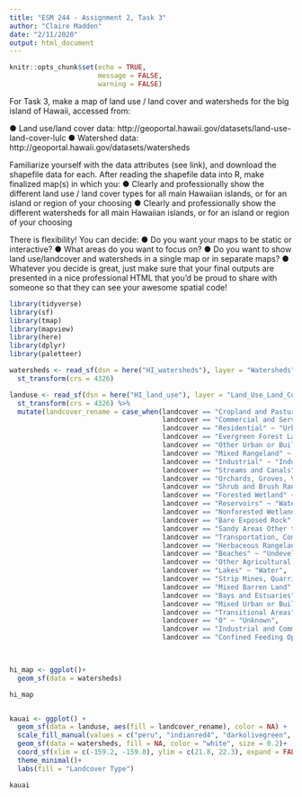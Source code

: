 ```yaml
---
title: "ESM 244 - Assignment 2, Task 3"
author: "Claire Madden"
date: "2/11/2020"
output: html_document
---
```


```r
knitr::opts_chunk$set(echo = TRUE,
                      message = FALSE,
                      warning = FALSE)
```
For Task 3, make a map of land use / land cover and watersheds for the big island of Hawaii, accessed from: 

●	Land use/land cover data: http://geoportal.hawaii.gov/datasets/land-use-land-cover-lulc
●	Watershed data: http://geoportal.hawaii.gov/datasets/watersheds

Familiarize yourself with the data attributes (see link), and download the shapefile data for each. After reading the shapefile data into R, make finalized map(s) in which you: 
●	Clearly and professionally show the different land use / land cover types for all main Hawaiian islands, or for an island or region of your choosing
●	Clearly and professionally show the different watersheds for all main Hawaiian islands, or for an island or region of your choosing

There is flexibility! You can decide: 
●	Do you want your maps to be static or interactive?
●	What areas do you want to focus on? 
●	Do you want to show land use/landcover and watersheds in a single map or in separate maps? 
●	Whatever you decide is great, just make sure that your final outputs are presented in a nice professional HTML that you’d be proud to share with someone so that they can see your awesome spatial code! 



```r
library(tidyverse)
library(sf)
library(tmap)
library(mapview)
library(here)
library(dplyr)
library(paletteer)

watersheds <- read_sf(dsn = here("HI_watersheds"), layer = "Watersheds") %>% 
  st_transform(crs = 4326)

landuse <- read_sf(dsn = here("HI_land_use"), layer = "Land_Use_Land_Cover_LULC") %>% 
  st_transform(crs = 4326) %>% 
  mutate(landcover_rename = case_when(landcover == "Cropland and Pasture" ~ "Agriculture",
                                      landcover == "Commercial and Services" ~ "Industry", 
                                      landcover == "Residential" ~ "Urban", 
                                      landcover == "Evergreen Forest Land" ~ "Undeveloped", 
                                      landcover == "Other Urban or Built-up Land" ~ "Urban",
                                      landcover == "Mixed Rangeland" ~ "Agriculture",
                                      landcover == "Industrial" ~ "Industry",
                                      landcover == "Streams and Canals" ~ "Water", 
                                      landcover == "Orchards, Groves, Vineyards, Nurseries and Ornamental Horticultural Areas" ~ "Agriculture",
                                      landcover == "Shrub and Brush Rangeland" ~ "Agriculture",
                                      landcover == "Forested Wetland" ~ "Undeveloped",
                                      landcover == "Reservoirs" ~ "Water",
                                      landcover == "Nonforested Wetland" ~ "Undeveloped",
                                      landcover == "Bare Exposed Rock" ~ "Undeveloped",
                                      landcover == "Sandy Areas Other than Beaches" ~ "Undeveloped",
                                      landcover == "Transportation, Communications and Utilities" ~ "Industry",
                                      landcover == "Herbaceous Rangeland" ~ "Agriculture",
                                      landcover == "Beaches" ~ "Undeveloped",
                                      landcover == "Other Agricultural Land" ~ "Agriculture",
                                      landcover == "Lakes" ~ "Water",
                                      landcover == "Strip Mines, Quarries, and Gravel Pits" ~ "Industry",
                                      landcover == "Mixed Barren Land" ~ "Undeveloped",
                                      landcover == "Bays and Estuaries" ~ "Water",
                                      landcover == "Mixed Urban or Built-up Land" ~ "Urban",
                                      landcover == "Transitional Areas" ~ "Unknown",
                                      landcover == "0" ~ "Unknown",
                                      landcover == "Industrial and Commercial Complexes" ~ "Industry",
                                      landcover == "Confined Feeding Operations" ~ "Agriculture"))
  


hi_map <- ggplot()+
  geom_sf(data = watersheds)

hi_map


kauai <- ggplot() + 
  geom_sf(data = landuse, aes(fill = landcover_rename), color = NA) + 
  scale_fill_manual(values = c("peru", "indianred4", "darkolivegreen", "grey65", "plum", "cadetblue4"))+
  geom_sf(data = watersheds, fill = NA, color = "white", size = 0.2)+
  coord_sf(xlim = c(-159.2, -159.8), ylim = c(21.8, 22.3), expand = FALSE)+
  theme_minimal()+
  labs(fill = "Landcover Type")

kauai



```






